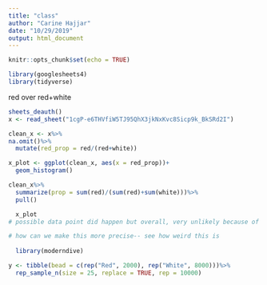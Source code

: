```yaml
---
title: "class"
author: "Carine Hajjar"
date: "10/29/2019"
output: html_document
---
```


```r
knitr::opts_chunk$set(echo = TRUE)
```

```r
library(googlesheets4)
library(tidyverse)
```

red over red+white

```r
sheets_deauth()
x <- read_sheet("1cgP-e6THVfiW5TJ95QhX3jkNxKvc8Sicp9k_BkSRd2I")

clean_x <- x%>%
na.omit()%>%
  mutate(red_prop = red/(red+white))

x_plot <- ggplot(clean_x, aes(x = red_prop))+
  geom_histogram()

clean_x%>%
  summarize(prop = sum(red)/(sum(red)+sum(white)))%>%
  pull()

  x_plot
# possible data point did happen but overall, very unlikely because of small sample size 

# how can we make this more precise-- see how weird this is
  
  library(moderndive)

y <- tibble(bead = c(rep("Red", 2000), rep("White", 8000)))%>%
  rep_sample_n(size = 25, replace = TRUE, rep = 10000)
  
  

```

